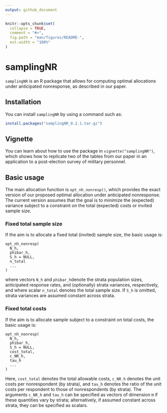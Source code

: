 ```yaml
---
output: github_document
---
```


<!-- README.md is generated from README.Rmd. Please edit that file -->

```r
knitr::opts_chunk$set(
  collapse = TRUE,
  comment = "#>",
  fig.path = "man/figures/README-",
  out.width = "100%"
)
```

# samplingNR

`samplingNR` is an R package that allows for computing optimal allocations under anticipated nonresponse, as described in our paper.

## Installation

You can install `samplingNR` by using a command such as:

```r
install.packages("samplingNR_0.2.1.tar.gz")
```

## Vignette

You can learn about how to use the package in `vignette("samplingNR")`, which shows how to replicate two of the tables from our paper in an application to a post-election survey of military personnel.

## Basic usage

The main allocation function is `opt_nh_nonresp()`, which provides the exact version of our proposed optimal allocation under anticipated nonresponse. The current version assumes that the goal is to minimize the (expected) variance subject to a constraint on the total (expected) costs or invited sample size.

### Fixed total sample size

If the aim is to allocate a fixed total (invited) sample size, the basic usage is:

```
opt_nh_nonresp(
  N_h,
  phibar_h,
  S_h = NULL,
  n_total
  ...
)
```

where vectors `N_h` and `phibar_h`denote the strata population sizes, anticipated response rates, and (optionally) strata variances, respectively, and where scalar `n_total` denotes the total sample size. If `S_h` is omitted, strata variances are assumed constant across strata.

### Fixed total costs

If the aim is to allocate sample subject to a constraint on total costs, the basic usage is:

```
opt_nh_nonresp(
  N_h,
  phibar_h,
  S_h = NULL,
  cost_total,
  c_NR_h,
  tau_h
  ...
)
```

Here, `cost_total` denotes the total allowable costs, `c_NR_h` denotes the unit costs per nonrespondent (by strata), and `tau_h` denotes the ratio of the unit costs per respondent to those of nonrespondents (by strata). The arguments `c_NR_h` and `tau_h` can be specified as vectors of dimension `H` if these quantities vary by strata; alternatively, if assumed constant across strata, they can be specified as scalars.
